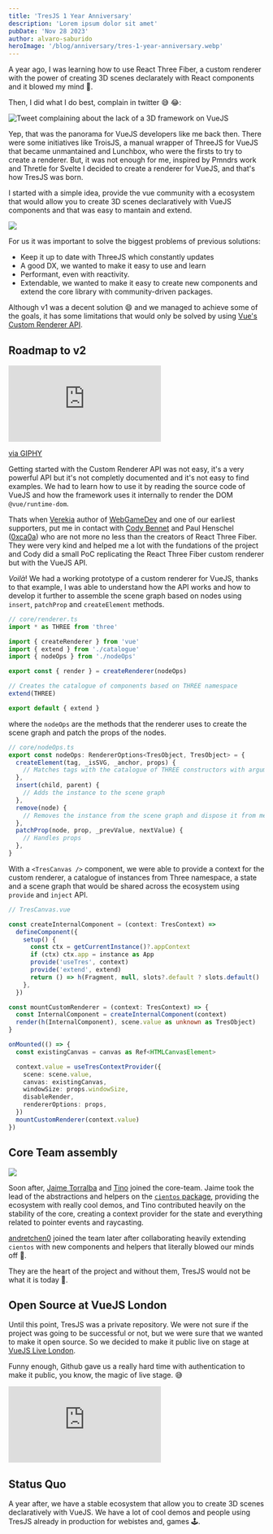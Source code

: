 ```yaml
---
title: 'TresJS 1 Year Anniversary'
description: 'Lorem ipsum dolor sit amet'
pubDate: 'Nov 28 2023'
author: alvaro-saburido
heroImage: '/blog/anniversary/tres-1-year-anniversary.webp'
---
```


A year ago, I was learning how to use React Three Fiber, a custom renderer with the power of creating 3D scenes declarately with React components and it blowed my mind 🤯. 

Then, I did what I do best, complain in twitter 😅 😂:

![Tweet complaining about the lack of a 3D framework on VueJS](/blog/anniversary/the-spark.png)

Yep, that was the panorama for VueJS developers like me back then. There were some initiatives like TroisJS, a manual wrapper of ThreeJS for VueJS that became unmantained and Lunchbox, who were the firsts to try to create a renderer. But, it was not enough for me, inspired by Pmndrs work and Thretle for Svelte I decided to create a renderer for VueJS, and that's how TresJS was born.

I started with a simple idea, provide the vue community with a ecosystem that would allow you to create 3D scenes declaratively with VueJS components and that was easy to mantain and extend.

![](/blog/anniversary/the-confirmation-tweet.png)

For us it was important to solve the biggest problems of previous solutions:

- Keep it up to date with ThreeJS which constantly updates
- A good DX, we wanted to make it easy to use and learn
- Performant, even with reactivity. 
- Extendable, we wanted to make it easy to create new components and extend the core library with community-driven packages.
  

Although v1 was a decent solution 😄 and we managed to achieve some of the goals, it has some limitations that would only be solved by using [Vue's Custom Renderer API](https://vuejs.org/api/custom-renderer.html).

## Roadmap to v2

<iframe src="https://giphy.com/embed/AXorq76Tg3Vte" class="w-full aspect-video" frameBorder="0" class="giphy-embed" allowFullScreen></iframe><p><a href="https://giphy.com/gifs/classic-film-leslie-caron-AXorq76Tg3Vte">via GIPHY</a></p>

Getting started with the Custom Renderer API was not easy, it's a very powerful API but it's not completly documented and it's not easy to find examples. We had to learn how to use it by reading the source code of VueJS and how the framework uses it internally to render the DOM `@vue/runtime-dom`.

Thats when [Verekia](https://twitter.com/verekia) author of [WebGameDev](https://www.webgamedev.com/) and one of our earliest supporters, put me in contact with [Cody Bennet](https://twitter.com/Cody_J_Bennett) and Paul Henschel ([0xca0a](https://twitter.com/0xca0a)) who are not more no less than the creators of React Three Fiber. They were very kind and helped me a lot with the fundations of the project and Cody did a small PoC replicating the React Three Fiber custom renderer but with the VueJS API.

*Voilà*! We had a working prototype of a custom renderer for VueJS, thanks to that example, I was able to understand how the API works and how to develop it further to assemble the scene graph based on nodes using `insert`, `patchProp` and `createElement` methods.

```ts
// core/renderer.ts
import * as THREE from 'three'

import { createRenderer } from 'vue'
import { extend } from './catalogue'
import { nodeOps } from './nodeOps'

export const { render } = createRenderer(nodeOps)

// Creates the catalogue of components based on THREE namespace
extend(THREE)

export default { extend }
```

where the `nodeOps` are the methods that the renderer uses to create the scene graph and patch the props of the nodes.

```ts
// core/nodeOps.ts
export const nodeOps: RendererOptions<TresObject, TresObject> = {
  createElement(tag, _isSVG, _anchor, props) {
    // Matches tags with the catalogue of THREE constructors with arguments and returns the instance
  },
  insert(child, parent) {
    // Adds the instance to the scene graph
  },
  remove(node) {
    // Removes the instance from the scene graph and dispose it from memory
  },
  patchProp(node, prop, _prevValue, nextValue) {
    // Handles props
  },
}
```

With a `<TresCanvas />` component, we were able to provide a context for the custom renderer, a catalogue of instances from Three namespace, a state and a scene graph that would be shared across the ecosystem using `provide` and `inject` API. 

```ts
// TresCanvas.vue

const createInternalComponent = (context: TresContext) =>
  defineComponent({
    setup() {
      const ctx = getCurrentInstance()?.appContext
      if (ctx) ctx.app = instance as App
      provide('useTres', context)
      provide('extend', extend)
      return () => h(Fragment, null, slots?.default ? slots.default() : [])
    },
  })

const mountCustomRenderer = (context: TresContext) => {
  const InternalComponent = createInternalComponent(context)
  render(h(InternalComponent), scene.value as unknown as TresObject)
}

onMounted(() => {
  const existingCanvas = canvas as Ref<HTMLCanvasElement>

  context.value = useTresContextProvider({
    scene: scene.value,
    canvas: existingCanvas,
    windowSize: props.windowSize,
    disableRender,
    rendererOptions: props,
  })
  mountCustomRenderer(context.value)
})
```

## Core Team assembly

![](/blog/anniversary/tres-core-team.png)

Soon after, [Jaime Torralba](https://twitter.com/jaimebboyjt) and [Tino](https://twitter.com/ichbintino) joined the core-team. Jaime took the lead of the abstractions and helpers on the [`cientos` package](https://cientos.tresjs.org/), providing the ecosystem with really cool demos, and Tino contributed heavily on the stability of the core, creating a context provider for the state and everything related to pointer events and raycasting.

[andretchen0](https://github.com/andretchen0) joined the team later after collaborating heavily extending `cientos` with new components and helpers that literally blowed our minds off 🤯.

They are the heart of the project and without them, TresJS would not be what it is today 💚.

## Open Source at VueJS London

Until this point, TresJS was a private repository. We were not sure if the project was going to be successful or not, but we were sure that we wanted to make it open source. So we decided to make it public live on stage at [VueJS Live London](https://vuejslive.com/).

Funny enough, Github gave us a really hard time with authentication to make it public, you know, the magic of live stage. 😅

<iframe class="w-full rounded aspect-video" src="https://www.youtube.com/embed/-Ri7VZzhhUo?si=ABoRnD225DGeVeM8&amp;start=1193" title="YouTube video player" frameborder="0" allow="accelerometer; autoplay; clipboard-write; encrypted-media; gyroscope; picture-in-picture; web-share" allowfullscreen></iframe>

## Status Quo

A year after, we have a stable ecosystem that allow you to create 3D scenes declaratively with VueJS. We have a lot of cool demos and people using TresJS already in production for webistes and, games 🕹️.

<StatusQuo client:only />



